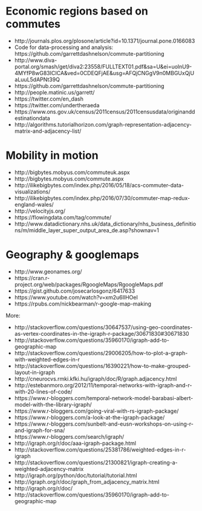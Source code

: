 
# Economic regions based on commutes

- http://journals.plos.org/plosone/article?id=10.1371/journal.pone.0166083
- Code for data-processing and analysis: https://github.com/garrettdashnelson/commute-partitioning
- http://www.diva-portal.org/smash/get/diva2:23558/FULLTEXT01.pdf&sa=U&ei=uolnU9-4MYfP8wG83ICICA&ved=0CDEQFjAE&usg=AFQjCNGgV9n0MBGUxQjUaLuuL5dAPNt39Q
- https://github.com/garrettdashnelson/commute-partitioning 
- http://people.matinic.us/garrett/
- https://twitter.com/en_dash 
- https://twitter.com/undertheraeda
- https://www.ons.gov.uk/census/2011census/2011censusdata/originanddestinationdata
- http://algorithms.tutorialhorizon.com/graph-representation-adjacency-matrix-and-adjacency-list/


# Mobility in motion 

- http://bigbytes.mobyus.com/commuteuk.aspx 
- http://bigbytes.mobyus.com/commute.aspx 
- http://ilikebigbytes.com/index.php/2016/05/18/acs-commuter-data-visualizations/ 
- http://ilikebigbytes.com/index.php/2016/07/30/commuter-map-redux-england-wales/
- http://velocityjs.org/
- https://flowingdata.com/tag/commute/
- http://www.datadictionary.nhs.uk/data_dictionary/nhs_business_definitions/m/middle_layer_super_output_area_de.asp?shownav=1

# Geography & googlemaps

- http://www.geonames.org/
- https://cran.r-project.org/web/packages/RgoogleMaps/RgoogleMaps.pdf
- https://gist.github.com/josecarlosgonz/6417633
- https://www.youtube.com/watch?v=xm2u6IlHOeI
- https://rpubs.com/nickbearman/r-google-map-making

More:

- http://stackoverflow.com/questions/30647537/using-geo-coordinates-as-vertex-coordinates-in-the-igraph-r-package/30671830#30671830
- http://stackoverflow.com/questions/35960170/igraph-add-to-geographic-map
- http://stackoverflow.com/questions/29006205/how-to-plot-a-graph-with-weighted-edges-in-r
- http://stackoverflow.com/questions/16390221/how-to-make-grouped-layout-in-igraph 
- http://cneurocvs.rmki.kfki.hu/igraph/doc/R/graph.adjacency.html 
- http://estebanmoro.org/2012/11/temporal-networks-with-igraph-and-r-with-20-lines-of-code/ 
- https://www.r-bloggers.com/temporal-network-model-barabasi-albert-model-with-the-library-igraph/ 
- https://www.r-bloggers.com/going-viral-with-rs-igraph-package/ 
- https://www.r-bloggers.com/a-look-at-the-igraph-package/ 
- https://www.r-bloggers.com/sunbelt-and-eusn-workshops-on-using-r-and-igraph-for-sna/ 
- https://www.r-bloggers.com/search/igraph/ 
- http://igraph.org/r/doc/aaa-igraph-package.html
- http://stackoverflow.com/questions/25381786/weighted-edges-in-r-igraph 
- http://stackoverflow.com/questions/21300821/igraph-creating-a-weighted-adjacency-matrix
- http://igraph.org/python/doc/tutorial/tutorial.html 
- http://igraph.org/r/doc/graph_from_adjacency_matrix.html
- http://igraph.org/r/doc/ 
- http://stackoverflow.com/questions/35960170/igraph-add-to-geographic-map 
